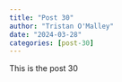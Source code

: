 ```yaml
---
title: "Post 30"
author: "Tristan O'Malley"
date: "2024-03-28"
categories: [post-30]
---
```


This is the post 30
